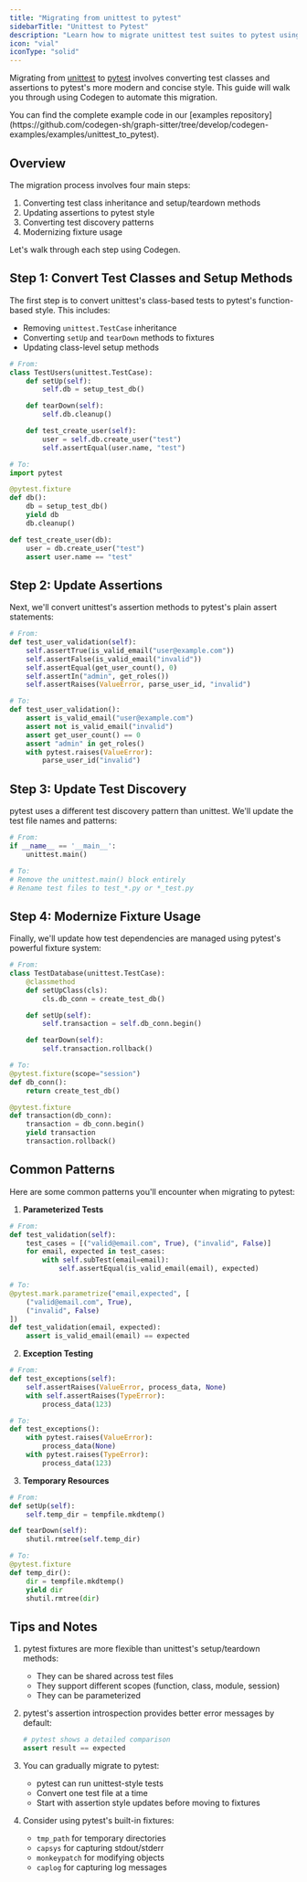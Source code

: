 ```yaml
---
title: "Migrating from unittest to pytest"
sidebarTitle: "Unittest to Pytest"
description: "Learn how to migrate unittest test suites to pytest using Codegen"
icon: "vial"
iconType: "solid"
---
```


Migrating from [unittest](https://docs.python.org/3/library/unittest.html) to [pytest](https://docs.pytest.org/) involves converting test classes and assertions to pytest's more modern and concise style. This guide will walk you through using Codegen to automate this migration.

<Info>
You can find the complete example code in our [examples repository](https://github.com/codegen-sh/graph-sitter/tree/develop/codegen-examples/examples/unittest_to_pytest).
</Info>

## Overview

The migration process involves four main steps:

1. Converting test class inheritance and setup/teardown methods
2. Updating assertions to pytest style
3. Converting test discovery patterns
4. Modernizing fixture usage

Let's walk through each step using Codegen.

## Step 1: Convert Test Classes and Setup Methods

The first step is to convert unittest's class-based tests to pytest's function-based style. This includes:

- Removing `unittest.TestCase` inheritance
- Converting `setUp` and `tearDown` methods to fixtures
- Updating class-level setup methods

```python
# From:
class TestUsers(unittest.TestCase):
    def setUp(self):
        self.db = setup_test_db()

    def tearDown(self):
        self.db.cleanup()

    def test_create_user(self):
        user = self.db.create_user("test")
        self.assertEqual(user.name, "test")

# To:
import pytest

@pytest.fixture
def db():
    db = setup_test_db()
    yield db
    db.cleanup()

def test_create_user(db):
    user = db.create_user("test")
    assert user.name == "test"
```

## Step 2: Update Assertions

Next, we'll convert unittest's assertion methods to pytest's plain assert statements:

```python
# From:
def test_user_validation(self):
    self.assertTrue(is_valid_email("user@example.com"))
    self.assertFalse(is_valid_email("invalid"))
    self.assertEqual(get_user_count(), 0)
    self.assertIn("admin", get_roles())
    self.assertRaises(ValueError, parse_user_id, "invalid")

# To:
def test_user_validation():
    assert is_valid_email("user@example.com")
    assert not is_valid_email("invalid")
    assert get_user_count() == 0
    assert "admin" in get_roles()
    with pytest.raises(ValueError):
        parse_user_id("invalid")
```

## Step 3: Update Test Discovery

pytest uses a different test discovery pattern than unittest. We'll update the test file names and patterns:

```python
# From:
if __name__ == '__main__':
    unittest.main()

# To:
# Remove the unittest.main() block entirely
# Rename test files to test_*.py or *_test.py
```

## Step 4: Modernize Fixture Usage

Finally, we'll update how test dependencies are managed using pytest's powerful fixture system:

```python
# From:
class TestDatabase(unittest.TestCase):
    @classmethod
    def setUpClass(cls):
        cls.db_conn = create_test_db()

    def setUp(self):
        self.transaction = self.db_conn.begin()

    def tearDown(self):
        self.transaction.rollback()

# To:
@pytest.fixture(scope="session")
def db_conn():
    return create_test_db()

@pytest.fixture
def transaction(db_conn):
    transaction = db_conn.begin()
    yield transaction
    transaction.rollback()
```

## Common Patterns

Here are some common patterns you'll encounter when migrating to pytest:

1. **Parameterized Tests**

```python
# From:
def test_validation(self):
    test_cases = [("valid@email.com", True), ("invalid", False)]
    for email, expected in test_cases:
        with self.subTest(email=email):
            self.assertEqual(is_valid_email(email), expected)

# To:
@pytest.mark.parametrize("email,expected", [
    ("valid@email.com", True),
    ("invalid", False)
])
def test_validation(email, expected):
    assert is_valid_email(email) == expected
```

2. **Exception Testing**

```python
# From:
def test_exceptions(self):
    self.assertRaises(ValueError, process_data, None)
    with self.assertRaises(TypeError):
        process_data(123)

# To:
def test_exceptions():
    with pytest.raises(ValueError):
        process_data(None)
    with pytest.raises(TypeError):
        process_data(123)
```

3. **Temporary Resources**

```python
# From:
def setUp(self):
    self.temp_dir = tempfile.mkdtemp()

def tearDown(self):
    shutil.rmtree(self.temp_dir)

# To:
@pytest.fixture
def temp_dir():
    dir = tempfile.mkdtemp()
    yield dir
    shutil.rmtree(dir)
```

## Tips and Notes

1. pytest fixtures are more flexible than unittest's setup/teardown methods:

   - They can be shared across test files
   - They support different scopes (function, class, module, session)
   - They can be parameterized

2. pytest's assertion introspection provides better error messages by default:

   ```python
   # pytest shows a detailed comparison
   assert result == expected
   ```

3. You can gradually migrate to pytest:

   - pytest can run unittest-style tests
   - Convert one test file at a time
   - Start with assertion style updates before moving to fixtures

4. Consider using pytest's built-in fixtures:
   - `tmp_path` for temporary directories
   - `capsys` for capturing stdout/stderr
   - `monkeypatch` for modifying objects
   - `caplog` for capturing log messages
